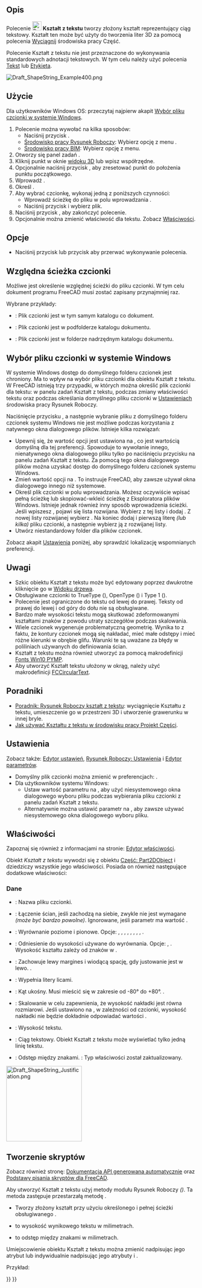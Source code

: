 <languages/>

{{Docnav/pl
|[[Draft_Facebinder/pl|Łącznik kształtu]]
|[[Draft_Hatch/pl|Kreskowanie]]
|[[Draft_Workbench|środowisko pracy Rysunek Roboczy]]
|IconL=Draft_Facebinder.svg 
|IconR=Draft_Hatch.svg 
|IconC=Workbench_Draft.svg
}}

{{GuiCommand/pl
|Name=Draft ShapeString
|Name/pl=Rysunek Roboczy: Kształt z tekstu
|MenuLocation=Kreślenie → Kształt z tekstu<br>Opisy → Kształt z tekstu
|Workbenches=[[Draft_Workbench/pl|Rysunek Roboczy]], [[BIM_Workbench/pl|BIM]]
|Shortcut=
|Version=0.14
|SeeAlso=[[Draft_Text/pl|Tekst]], [[Draft_Label/pl|Etykieta]], [[Part_Extrude/pl|Wyciągnij]]
}}

<span id="Description"></span>
==Opis==

Polecenie [[Image:Draft_ShapeString.svg|24px]] '''Kształt z tekstu''' tworzy złożony kształt reprezentujący ciąg tekstowy. Kształt ten może być użyty do tworzenia liter 3D za pomocą polecenia [[Part_Extrude/pl|Wyciągnij]] środowiska pracy Część.

Polecenie Kształt z tekstu nie jest przeznaczone do wykonywania standardowych adnotacji tekstowych. W tym celu należy użyć polecenia [[Draft_Text/pl|Tekst]] lub [[Draft_Label/pl|Etykieta]].

[[Image:Draft_ShapeString_Example400.png]]
{{Caption|Pojedynczy punkt wymagany do pozycjonowania obiektu Kształt z tekstu}}

<span id="Usage"></span>
==Użycie==

Dla użytkowników Windows OS: przeczytaj najpierw akapit [[#Wybór_pliku_czcionki_w_systemie_Windows|Wybór pliku czcionki w systemie Windows]].

# Polecenie można wywołać na kilka sposobów:
#* Naciśnij przycisk {{Button|[[Image:Draft_ShapeString.svg|16px]] '''Kształt z tekstu'''}}.
#* [[Draft_Workbench/pl|Środowisko pracy Rysunek Roboczy]]: Wybierz opcję z menu {{MenuCommand|Kreślenie → [[Image:Draft_ShapeString.svg|16px]] Kształt z tekstu}}.
#* [[BIM_Workbench/pl|Środowisko pracy BIM]]: Wybierz opcję {{MenuCommand|Opisy → [[Image:Draft_ShapeString.svg|16px]] Kształt z tekstu}} z menu.
# Otworzy się panel zadań {{MenuCommand|Kształt z tekstu}}.
# Kliknij punkt w oknie [[3D_view/pl|widoku 3D]] lub wpisz współrzędne.
# Opcjonalnie naciśnij przycisk {{Button|Zresetuj współrzędne punktu}}, aby zresetować punkt do położenia punktu początkowego.
# Wprowadź {{MenuCommand|Ciąg znaków}}.
# Określ {{MenuCommand|Wysokość}}.
# Aby wybrać czcionkę, wykonaj jedną z poniższych czynności:
#* Wprowadź ścieżkę do pliku w polu wprowadzania {{MenuCommand|Plik czcionki}}.
#* Naciśnij przycisk {{Button|...}} i wybierz plik.
# Naciśnij przycisk {{Button|OK}}, aby zakończyć polecenie.
# Opcjonalnie można zmienić właściwość {{PropertyData|Wyrównanie}} dla tekstu. Zobacz [[#Właściwości|Właściwości]].

<span id="Options"></span>
==Opcje==

* Naciśnij przycisk {{KEY|Esc}} lub przycisk {{Button|Anuluj}} aby przerwać wykonywanie polecenia.

<span id="Relative_font_path"></span>
==Względna ścieżka czcionki==

{{version/pl|1.1}}

Możliwe jest określenie względnej ścieżki do pliku czcionki. W tym celu dokument programu FreeCAD musi zostać zapisany przynajmniej raz.

Wybrane przykłady:
* {{FileName|./SomeFont.ttf}}: Plik czcionki jest w tym samym katalogu co dokument.
* {{FileName|./MyDirectory/SomeFont.ttf}}: Plik czcionki jest w podfolderze {{FileName|MyDirectory}} katalogu dokumentu.
* {{FileName|../SomeFont.ttf}}: Plik czcionki jest w folderze nadrzędnym katalogu dokumentu.

<span id="Font_file_selection_on_Windows"></span>
==Wybór pliku czcionki w systemie Windows==

W systemie Windows dostęp do domyślnego folderu czcionek jest chroniony. Ma to wpływ na wybór pliku czcionki dla obiektu Kształt z tekstu. W FreeCAD istnieją trzy przypadki, w których można określić plik czcionki dla tekstu: w panelu zadań Kształt z tekstu, podczas zmiany właściwości {{PropertyData|Plik czcionki}} tekstu oraz podczas określania domyślnego pliku czcionki w [[Draft_Preferences/pl#Teksty_i_wymiary|Ustawieniach]] środowiska pracy Rysunek Roboczy.

Naciśnięcie przycisku {{Button|...}}, a następnie wybranie pliku z domyślnego folderu czcionek systemu Windows nie jest możliwe podczas korzystania z natywnego okna dialogowego plików. Istnieje kilka rozwiązań:
* Upewnij się, że wartość opcji {{MenuCommand|DontUseNativeFontDialog}} jest ustawiona na {{True/pl}}, co jest wartością domyślną dla tej preferencji. Spowoduje to wywołanie innego, nienatywnego okna dialogowego pliku tylko po naciśnięciu przycisku {{Button|...}} na panelu zadań Kształt z tekstu. Za pomocą tego okna dialogowego plików można uzyskać dostęp do domyślnego folderu czcionek systemu Windows.
* Zmień wartość opcji {{MenuCommand|DontUseNativeDialog}} na {{True/pl}}. To instruuje FreeCAD, aby zawsze używał okna dialogowego innego niż systemowe.
* Określ plik czcionki w polu wprowadzania. Możesz oczywiście wpisać pełną ścieżkę lub skopiować-wkleić ścieżkę z Eksploratora plików Windows. Istnieje jednak również inny sposób wprowadzenia ścieżki. Jeśli wpiszesz {{Value|C:\}}, pojawi się lista rozwijana. Wybierz {{Value|Windows}} z tej listy i dodaj {{Value|\F}}. Z nowej listy rozwijanej wybierz {{Value|Fonts}}. Na koniec dodaj {{Value|\}} i pierwszą literę ''(lub kilka)'' pliku czcionki, a następnie wybierz ją z rozwijanej listy.
* Utwórz niestandardowy folder dla plików czcionek.

Zobacz akapit [[#Ustawienia|Ustawienia]] poniżej, aby sprawdzić lokalizację wspomnianych preferencji.

<span id="Notes"></span>
==Uwagi==

* Szkic obiektu Kształt z tekstu może być edytowany poprzez dwukrotne kliknięcie go w [[Tree_view/pl|Widoku drzewa]].
* Obsługiwane czcionki to TrueType ({{FileName|.ttf}}), OpenType ({{FileName|.otf}}) i Type 1 ({{FileName|.pfb}}).
* Polecenie jest ograniczone do tekstu od lewej do prawej. Teksty od prawej do lewej i od góry do dołu nie są obsługiwane.
* Bardzo małe wysokości tekstu mogą skutkować zdeformowanymi kształtami znaków z powodu utraty szczegółów podczas skalowania.
* Wiele czcionek wygeneruje problematyczną geometrię. Wynika to z faktu, że kontury czcionek mogą się nakładać, mieć małe odstępy i mieć różne kierunki w obrębie glifu. Warunki te są uważane za błędy w poliliniach używanych do definiowania ścian.
* Kształt z tekstu można również utworzyć za pomocą makrodefinicji [[Macro_Fonts_Win10_PYMP/pl|Fonts Win10 PYMP]].
* Aby utworzyć Kształt tekstu ułożony w okrąg, należy użyć makrodefinicji [[Macro_FCCircularText/pl|FCCircularText]].

<span id="Tutorials"></span>
==Poradniki==

* [[Draft_ShapeString_tutorial/pl|Poradnik: Rysunek Roboczy kształt z tekstu]]: wyciągnięcie Kształtu z tekstu, umieszczenie go w przestrzeni 3D i utworzenie grawerunku w innej bryle.
* [https://forum.freecadweb.org/viewtopic.php?f=3&t=36623 Jak używać Kształtu z tekstu w środowisku pracy Projekt Części].

<span id="Preferences"></span>
==Ustawienia==

Zobacz także: [[Preferences_Editor/pl|Edytor ustawień]], [[Draft_Preferences/pl|Rysunek Roboczy: Ustawienia]] i [[Std_DlgParameter/pl|Edytor parametrów]].

* Domyślny plik czcionki można zmienić w preferencjach: {{MenuCommand|Edycja → Preferencje ... → Rysunek Roboczy → Teksty i wymiary → Domyślny plik czcionki kształtu z tekstu}}.
* Dla użytkowników systemu Windows:
** Ustaw wartość parametru {{MenuCommand|Przybory → Edytor parametrów ... → BaseApp → Preferences → Dialog → DontUseNativeFontDialog}} na {{True/pl}}, aby użyć niesystemowego okna dialogowego wyboru pliku podczas wybierania pliku czcionki z panelu zadań Kształt z tekstu.
** Alternatywnie można ustawić parametr {{MenuCommand|Przybory → Edytor parametrów ... → BaseApp → Preferences → Dialog → DontUseNativeDialog}} na {{True/pl}}, aby zawsze używać niesystemowego okna dialogowego wyboru pliku.

<span id="Properties"></span>
==Właściwości==

Zapoznaj się również z informacjami na stronie: [[Property_editor/pl|Edytor właściwości]].

Obiekt ''Kształt z tekstu'' wywodzi się z obiektu [[Part_Part2DObject/pl|Część: Part2DObject]] i dziedziczy wszystkie jego właściwości. Posiada on również następujące dodatkowe właściwości:

<span id="Data"></span>
===Dane===

{{TitleProperty|Rysunek Roboczy}}

* {{PropertyData|Plik czcionki|File}}: Nazwa pliku czcionki.
* {{PropertyData|Sczl|Bool}}: Łączenie ścian, jeśli zachodzą na siebie, zwykle nie jest wymagane ''(może być bardzo powolne)''. Ignorowane, jeśli parametr {{PropertyData|Utwórz ścianę}} ma wartość {{FALSE/pl}}. {{Version/pl|1.0}}
* {{PropertyData|Wyrównanie|Enumeration}}: Wyrównanie poziome i pionowe. Opcje: {{value|Góra-lewo}}, {{value|Góra-środek}}, {{value|Góra-prawo}}, {{value|Środek-lewo}}, {{value|Środek}}, {{value|Środek-prawo}}, {{value|Dół-lewo}}, {{value|Dół-środek}}, {{value|Dół-prawo}}. {{Version/pl|1.0}}
* {{PropertyData|Odniesienie wyrównania|Enumeration}}: Odniesienie do wysokości używane do wyrównania. Opcje: {{value|Wysokość nasadki}}, {{value|Wysokość kształtu}}. Wysokość kształtu zależy od znaków w {{PropertyData|Ciągu znaków}}. {{Version/pl|1.0}}
* {{PropertyData|Zachowaj lewy margines|Bool}}: Zachowuje lewy margines i wiodącą spację, gdy justowanie jest w lewo. {{Version/pl|1.0}}.
* {{PropertyData|Utwórz ścianę|Bool}}: Wypełnia litery licami.
* {{PropertyData|Kąt skośny|Angle}}: Kąt ukośny. Musi mieścić się w zakresie od -80° do +80°. {{Version|1.0}}.
* {{PropertyData|Skaluj do rozmiaru|Bool}}: Skalowanie w celu zapewnienia, że wysokość nakładki jest równa rozmiarowi. Jeśli ustawiono na {{FALSE/pl}}, w zależności od czcionki, wysokość nakładki nie będzie dokładnie odpowiadać wartości {{PropertyData|Rozmiar}}. {{Version/pl|1.0}}
* {{PropertyData|Rozmiar|Length}}: Wysokość tekstu.
* {{PropertyData|Ciąg znaków|String}}: Ciąg tekstowy. Obiekt Kształt z tekstu może wyświetlać tylko jedną linię tekstu.
* {{PropertyData|Kontrola|Distance}}: Odstęp między znakami. {{Version/pl|1.0}}: Typ właściwości został zaktualizowany.

[[Image:Draft_ShapeString_Justification.png|200px]]
{{Caption|Wysokość czerwonego prostokąta ''(linia ciągła)'' jest równa wysokości nakładki.<br>
Wysokość zielonego prostokąta ''(linia przerywana)'' jest równa wysokości kształtu.<br>
Narożniki, środki krawędzi i środki prostokątów<br>
dopasuj 9 opcji wyrównania: od lewego górnego do prawego dolnego rogu.}}

<span id="Scripting"></span>
==Tworzenie skryptów==

Zobacz również stronę: [https://freecad.github.io/SourceDoc/ Dokumentacja API generowana automatycznie] oraz [[FreeCAD_Scripting_Basics/pl|Podstawy pisania skryptów dla FreeCAD]].

Aby utworzyć Kształt z tekstu użyj metody {{incode|make_shapestring}} modułu Rysunek Roboczy ''({{Version/pl|0.19}})''. Ta metoda zastępuje przestarzałą metodę {{incode|makeShapeString}}.

{{Code|code=
shapestring = make_shapestring(String, FontFile, Size=100, Tracking=0)
}}

* Tworzy złożony kształt {{incode|shapestring}} przy użyciu określonego {{incode|String}} i pełnej ścieżki obsługiwanego {{incode|FontFile}}.
* {{incode|Size}} to wysokość wynikowego tekstu w milimetrach.
* {{incode|Tracking}} to odstęp między znakami w milimetrach.

Umiejscowienie obiektu Kształt z tekstu można zmienić nadpisując jego atrybut {{incode|Placement}} lub indywidualnie nadpisując jego atrybuty {{incode|Placement.Base}} i {{incode|Placement.Rotation}}.

Przykład:

{{Code|code=
import FreeCAD as App
import Draft

doc = App.newDocument()

font1 = "/usr/share/fonts/truetype/msttcorefonts/Arial.ttf"
font2 = "/usr/share/fonts/truetype/dejavu/DejaVuSerif.ttf"
font3 = "/usr/share/fonts/truetype/freefont/FreeSerifItalic.ttf"

S1 = Draft.make_shapestring("This is a sample text", font1, 200)

S2 = Draft.make_shapestring("Inclined text", font2, 200, 10)

zaxis = App.Vector(0, 0, 1)
p2 = App.Vector(-1000, 500, 0)
place2 = App.Placement(p2, App.Rotation(zaxis, 45))
S2.Placement = place2

S3 = Draft.make_shapestring("Upside-down text", font3, 200, 10)
S3.Placement.Base = App.Vector(0, -1000, 0)
S3.Placement.Rotation = App.Rotation(zaxis, 180)

doc.recompute()
}}


{{Docnav/pl
|[[Draft_Facebinder/pl|Łącznik kształtu]]
|[[Draft_Hatch/pl|Kreskowanie]]
|[[Draft_Workbench|środowisko pracy Rysunek Roboczy]]
|IconL=Draft_Facebinder.svg 
|IconR=Draft_Hatch.svg 
|IconC=Workbench_Draft.svg
}}

{{Draft Tools navi{{#translation:}}}}
{{Userdocnavi{{#translation:}}}}